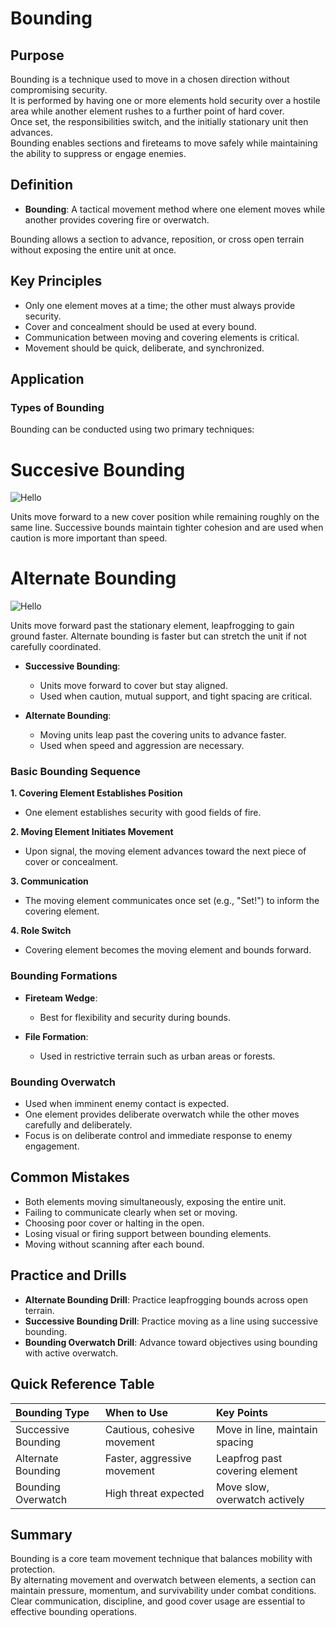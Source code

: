 
# Bounding

## Purpose

Bounding is a technique used to move in a chosen direction without compromising security.  
It is performed by having one or more elements hold security over a hostile area while another element rushes to a further point of hard cover.  
Once set, the responsibilities switch, and the initially stationary unit then advances.  
Bounding enables sections and fireteams to move safely while maintaining the ability to suppress or engage enemies.

## Definition

- **Bounding**: A tactical movement method where one element moves while another provides covering fire or overwatch.

Bounding allows a section to advance, reposition, or cross open terrain without exposing the entire unit at once.

## Key Principles

- Only one element moves at a time; the other must always provide security.
- Cover and concealment should be used at every bound.
- Communication between moving and covering elements is critical.
- Movement should be quick, deliberate, and synchronized.

## Application

### Types of Bounding

Bounding can be conducted using two primary techniques:

<div className='flex w-full flex-row flex-wrap pt-4'>
  <div className='flex flex-1 flex-col items-center justify-center'>
    <h1 className='pb-4'>Succesive Bounding</h1>
    <Image src='/bounding-succesive.png' alt='Hello' width={300} height={150} />
    <p className='px-4 pt-4'>
      Units move forward to a new cover position while remaining roughly on the
      same line. Successive bounds maintain tighter cohesion and are used when
      caution is more important than speed.
    </p>
  </div>
  <div className='flex flex-1 flex-col items-center justify-center'>
    <h1 className='pb-4'>Alternate Bounding</h1>
    <Image src='/bounding-alternate.png' alt='Hello' width={300} height={150} />
    <p className='px-4 pt-4'>
      Units move forward past the stationary element, leapfrogging to gain
      ground faster. Alternate bounding is faster but can stretch the unit if
      not carefully coordinated.
    </p>
  </div>
</div>

- **Successive Bounding**:

  - Units move forward to cover but stay aligned.
  - Used when caution, mutual support, and tight spacing are critical.

- **Alternate Bounding**:
  - Moving units leap past the covering units to advance faster.
  - Used when speed and aggression are necessary.

### Basic Bounding Sequence

**1. Covering Element Establishes Position**

- One element establishes security with good fields of fire.

**2. Moving Element Initiates Movement**

- Upon signal, the moving element advances toward the next piece of cover or concealment.

**3. Communication**

- The moving element communicates once set (e.g., "Set!") to inform the covering element.

**4. Role Switch**

- Covering element becomes the moving element and bounds forward.

### Bounding Formations

- **Fireteam Wedge**:

  - Best for flexibility and security during bounds.

- **File Formation**:
  - Used in restrictive terrain such as urban areas or forests.

### Bounding Overwatch

- Used when imminent enemy contact is expected.
- One element provides deliberate overwatch while the other moves carefully and deliberately.
- Focus is on deliberate control and immediate response to enemy engagement.

## Common Mistakes

- Both elements moving simultaneously, exposing the entire unit.
- Failing to communicate clearly when set or moving.
- Choosing poor cover or halting in the open.
- Losing visual or firing support between bounding elements.
- Moving without scanning after each bound.

## Practice and Drills

- **Alternate Bounding Drill**: Practice leapfrogging bounds across open terrain.
- **Successive Bounding Drill**: Practice moving as a line using successive bounding.
- **Bounding Overwatch Drill**: Advance toward objectives using bounding with active overwatch.

## Quick Reference Table

| Bounding Type       | When to Use                 | Key Points                     |
| :------------------ | :-------------------------- | :----------------------------- |
| Successive Bounding | Cautious, cohesive movement | Move in line, maintain spacing |
| Alternate Bounding  | Faster, aggressive movement | Leapfrog past covering element |
| Bounding Overwatch  | High threat expected        | Move slow, overwatch actively  |

## Summary

Bounding is a core team movement technique that balances mobility with protection.  
By alternating movement and overwatch between elements, a section can maintain pressure, momentum, and survivability under combat conditions.  
Clear communication, discipline, and good cover usage are essential to effective bounding operations.
